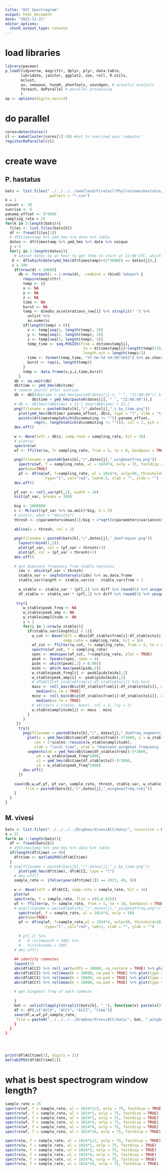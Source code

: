 ```yaml
---
title: "ACC Spectrogram"
output: html_document
date: "2022-12-21"
editor_options: 
  chunk_output_type: console
---
```


# load libraries
```r
library(pacman)
p_load(tidyverse, magrittr, dplyr, plyr, data.table,
       lubridate, janitor, ggplot2, zoo, roll, R.utils,
       mclust,
       av, seewave, tuneR, phonTools, soundgen, # acoustic analysis
       foreach, doParallel # parallel processing
       )
op <- options(digits.secs=3)
```

# do parallel
```r
cores=detectCores()
cl <- makeCluster(cores[1]-10) #not to overload your computer
registerDoParallel(cl)
```


# create wave
## P. hastatus

```r
bats <- list.files("../../../../ownCloud/Firetail/Phyllostomushastatus/Model_tag_7CE02AF_main/", full.names = TRUE, 
                    pattern = "*.csv")
k = 2
sunset <- 18
sunrise <- 6
panama_offset <- 5*3600
sampling_rate = 25
for(k in 3:length(bats)){
  files <- list.files(bats[k])
  df <- fread(files[1])
  # df$timestamp %>% ymd_hms %>% date %>% table
  dates <- df$timestamp %>% ymd_hms %>% date %>% unique
  j = 4
  for(j in 1:length(dates)){
    # adjust dates by an hour to get them to start at 22:00 UTC, which is 17:00 local time, before bats should depart
   d <- df[which(date(ymd_hms(df$timestamp)+(2*3600)) == dates[j]),]
   i = 100
    if(nrow(d) > 1000){
      db <- foreach(i = 1:nrow(d), .combine = rbind) %dopar% {
        require(magrittr)
        temp <- {}
        x <- NA
        y <- NA
        z <- NA
        time <- NA
        burst <- NA
        temp <- d$eobs_accelerations_raw[i] %>% strsplit(" ") %>% 
          unlist %>% 
          as.numeric
        if(length(temp) > 0){
          x <- temp[seq(1, length(temp), 3)]
          y <- temp[seq(2, length(temp), 3)]
          z <- temp[seq(3, length(temp), 3)]
          temp_time <- seq.POSIXt(from = d$timestamp[i], 
                                   to = d$timestamp[i]+length(temp)/25/3, 
                                   length.out = length(temp)/3)
          time <- format(temp_time, "%Y-%m-%d %H:%M:%OS2") %>% as.character
          burst <- rep(i, length(temp))
        }
        temp <- data.frame(x,y,z,time,burst)
      }
    db <- na.omit(db)
    db$time <- ymd_hms(db$time)
    # remove points after sunrise
    db <- db[#db$time > ymd_hms(paste0(dates[j]-1, " ", "23:00:00")) &
            db$time < ymd_hms(paste0(dates[j], " ", "12:00:00")),]
    # db <- db[hour(db$time) < 12 | hour(db$time) > 22,]
    png(filename = paste0(bats[k],"/",dates[j],"_z_by_time.png"))
      plot(ymd_hms(db$time)-panama_offset, db$z, type = "l", xlab = "time", ylab = "Z")
      points(d$timestamp[which(d$commuting != "")]-panama_offset, 
             rep(0, length(which(d$commuting != ""))), col = 2, pch = 16, cex = 0.5)
    dev.off()
    
    w <- Wave(left = db$z, samp.rate = sampling_rate, bit = 16)
    # plot(w)
    spectro(w)
    wf <- ffilter(w, f= sampling_rate, from = 5, to = 8, bandpass = TRUE)
    
    png(filename = paste0(bats[k],"/",dates[j],"_wingbeatfreq.png"))
      spectro(wf, f = sampling_rate, wl = 1024*4, ovlp = 75, fastdisp = TRUE)
      par(new=TRUE)
      pf <- dfreq(wf, f=sampling_rate, wl = 1024*4, ovlp=50, threshold=20, 
                  type="l", col="red", lwd=0.5, xlab = "", ylab = "")  
    dev.off()
    
    pf_var <- roll_var(pf[,2], width = 10)
    hist(pf_var, breaks = 300)
    
    big <- 1000000
    c <- Mclust((pf_var %>% na.omit)*big, G = 2)
    # plot(c, what = "density")
    thresh <- c$parameters$mean[1]/big + 4*sqrt(c$parameters$variance$sigmasq[1])/big
    
    abline(v = thresh, col = 2)
    
    png(filename = paste0(bats[k],"/",dates[j],"_domfreqvar.png"))
      layout(rbind(1,2))
      plot(pf_var, col = (pf_var > thresh)+1)
      plot(pf, col = (pf_var < thresh)+1)
    dev.off()
    
    # get dominant frequency from stable sections
      idx <- which(pf_var < thresh)
      stable_var <- seqToIntervals(idx) %>% as.data.frame
      stable_var$length <- stable_var$to - stable_var$from + 1
      
      w_stable <- stable_var * (pf[,1] %>% diff %>% round(5) %>% unique())
      df_stable <- stable_var * (pf[,1] %>% diff %>% round(5) %>% unique()) * sampling_rate
      
     try({
        w_stable$peak_freq <- NA
        w_stable$peak_amp <- NA
        w_stable$amplitude <- NA
        i = 2
        for(i in 1:nrow(w_stable)){
          if(stable_var$length[i] > 1){
            w_cut <- Wave(left = db$z[df_stable$from[i]:df_stable$to[i]], 
                          samp.rate = sampling_rate, bit = 16)
            wf_cut <- ffilter(w_cut, f= sampling_rate, from = 5, to = 8, bandpass = TRUE)
            spectro(wf_cut, f = sampling_rate)
            spec <- meanspec(wf_cut, f=sampling_rate, plot = TRUE)
            peak <- fpeaks(spec, nmax = 4)
            pidx <- which(peak[,1] > 0.005) 
            midx <- which.max(peak[pidx,2])
            w_stable$peak_freq[i] <- peak[pidx[midx],1]
            w_stable$peak_amp[i] <- peak[pidx[midx],2]  
            # df$ACCZ[df_stable$from[i]:df_stable$to[i]] %>% hist
            maxz <- roll_max(db$z[df_stable$from[i]:df_stable$to[i]], width = 6) %>%
              median(na.rm = TRUE)
            minz <- roll_min(db$z[df_stable$from[i]:df_stable$to[i]], width = 6) %>%
              median(na.rm = TRUE)
            # abline(v = c(minz, maxz), col = 2, lty = 2)
            w_stable$amplitude[i] <- maxz - minz 
          }
        }
     }) 
      try({
        png(filename = paste0(bats[k],"/", dates[j],"_domfreq_segments.png"))
          plot(x = ymd_hms(db$time[df_stable$from])-5*3600, y = w_stable$peak_freq*1000, 
             cex = 2*scales::rescale(w_stable$amplitude), 
             xlab = "local time", ylab = "dominant wingbeat frequency (Hz)")
          segments(x0 = ymd_hms(db$time[df_stable$from])-5*3600, 
              y0 = w_stable$peak_freq*1000, 
              x1 = ymd_hms(db$time[df_stable$to])-5*3600, 
              y1 = w_stable$peak_freq*1000)
        dev.off()  
      })
      
    save(db,w,wf,pf, pf_var, sample_rate, thresh, stable_var, w_stable, df_stable, 
         file = paste0(bats[k],"/",dates[j],"_wingbeatfreq.robj"))
    }
  }
}

```

## M. vivesi
```r
bats <- list.files("../../../../Dropbox/VivesiACC/data/", recursive = FALSE, pattern = "*.csv", full.names = TRUE)
k = 27
for(k in 1:length(bats)){
  df <- fread(bats[k])
  # df$timestamp %>% ymd_hms %>% date %>% table
  if(length(df$time) == 0){
    df$time <- matlab2POS(df$ACCtime)
  }
  # png(filename = paste0(bats[k],"/",dates[j],"_z_by_time.png"))
      plot(ymd_hms(df$time), df$ACCZ, type = "l")
    # dev.off()
    sample_rate <- ifelse(year(df$time[1]) == 2017, 40, 50)
      
    w <- Wave(left = df$ACCZ, samp.rate = sample_rate, bit = 16)
    plot(w)
    spectro(w, f = sample_rate, flim = c(0,0.015))
    wf <- ffilter(w, f= sample_rate, from = 5, to = 10, bandpass = TRUE)
    # png(filename = paste0(bats[k],"/",dates[j],"_wingbeatfreq.png"))
      spectro(wf, f = sample_rate, wl = 1024*4, ovlp = 50)
      par(new=TRUE)
      pf <- dfreq(wf, f=sample_rate,wl = 1024*4, ovlp=50, threshold=20, 
                  type="l", col="red", lwd=1, xlab = "", ylab = "")
      
      # pf[,2] %>% 
      #   # rollmean(k = 100) %>% 
      #   hist(breaks = 200)
    # dev.off()  
      
    ## identify commutes
    layout(1)
    abs(df$ACCZ) %>% roll_var(width = 10000, na_restore = TRUE) %>% plot(type = "l")
    abs(df$ACCZ) %>% rollmean(k = 10000, na.pad = TRUE) %>% plot(type = "l")
    abs(df$ACCX) %>% rollmean(k = 10000, na.pad = TRUE) %>% plot(type = "l")
    abs(df$ACCY) %>% rollmean(k = 10000, na.pad = TRUE) %>% plot(type = "l")
    
    # get wingbeat freq of each commute
        
    }
    bat <- unlist(lapply(strsplit(bats[k], "_"), function(x) paste(x[3],x[4],sep="_")))  
    df <- df[,c("ACCX", "ACCY", "ACCZ", "time")]
    save(df,w,wf,pf,sample_rate, 
     file = paste0("../../../../Dropbox/VivesiACC/data/", bat, "_wingbeatfreq.robj"))
    }
  }
}




print(df$ACCtime[1], digits = 21)
matlab2POS(df$ACCtime[1])
```

# what is best spectrogram window length?
```r
sample_rate = 25
spectro(wf, f = sample_rate, wl = 1024*1/2, ovlp = 75, fastdisp = TRUE)
spectro(wf, f = sample_rate, wl = 1024*1, ovlp = 75, fastdisp = TRUE)
spectro(wf, f = sample_rate, wl = 1024*2, ovlp = 75, fastdisp = TRUE)
spectro(wf, f = sample_rate, wl = 1024*4, ovlp = 75, fastdisp = TRUE)
spectro(wf, f = sample_rate, wl = 1024*8, ovlp = 75, fastdisp = TRUE)
spectro(wf, f = sample_rate, wl = 1024*16, ovlp = 75, fastdisp = TRUE)

```


```r
spectro(w, f = sample_rate, wl = 1024*1/2, ovlp = 75, fastdisp = TRUE)
spectro(w, f = sample_rate, wl = 1024*1, ovlp = 75, fastdisp = TRUE)
spectro(w, f = sample_rate, wl = 1024*2, ovlp = 75, fastdisp = TRUE)
spectro(w, f = sample_rate, wl = 1024*4, ovlp = 75, fastdisp = TRUE)
spectro(w, f = sample_rate, wl = 1024*8, ovlp = 75, fastdisp = TRUE)
spectro(w, f = sample_rate, wl = 1024*16, ovlp = 75, fastdisp = TRUE)
```

